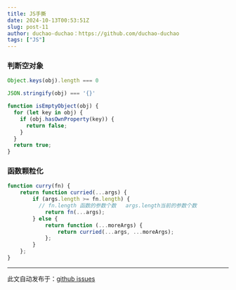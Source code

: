 ```yaml
---
title: JS手撕
date: 2024-10-13T00:53:51Z
slug: post-11
author: duchao-duchao：https://github.com/duchao-duchao
tags: ["JS"]
---
```


### 判断空对象
```js
Object.keys(obj).length === 0

JSON.stringify(obj) === '{}'

function isEmptyObject(obj) {
  for (let key in obj) {
    if (obj.hasOwnProperty(key)) {
      return false;
    }
  }
  return true;
}
```
### 函数颗粒化
```js
function curry(fn) {
    return function curried(...args) {
        if (args.length >= fn.length) {
          // fn.length 函数的参数个数   args.length当前的参数个数
            return fn(...args);
        } else {
            return function (...moreArgs) {
                return curried(...args, ...moreArgs);
            };
        }
    };
}
```

---
此文自动发布于：<a href="https://github.com/duchao-duchao/dc-blog/issues/11" target="_blank">github issues</a>
